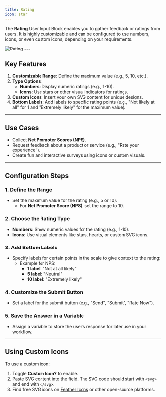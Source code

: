 ```yaml
---
title: Rating
icon: star
---
```


The **Rating** User Input Block enables you to gather feedback or ratings from users. It is highly customizable and can be configured to use numbers, icons, or even custom icons, depending on your requirements.

<Frame style={{ maxWidth: '600px' }}>
  <img src="/help/images/blocks/inputs/rating.png" alt="Rating" />
</Frame>
---

## Key Features
1. **Customizable Range**: Define the maximum value (e.g., 5, 10, etc.).
2. **Type Options**:
   - **Numbers**: Display numeric ratings (e.g., 1-10).
   - **Icons**: Use stars or other visual indicators for ratings.
3. **Custom Icons**: Insert your own SVG content for unique designs.
4. **Bottom Labels**: Add labels to specific rating points (e.g., "Not likely at all" for 1 and "Extremely likely" for the maximum value).

---

## Use Cases
- Collect **Net Promoter Scores (NPS)**.
- Request feedback about a product or service (e.g., "Rate your experience").
- Create fun and interactive surveys using icons or custom visuals.

---

## Configuration Steps

### **1. Define the Range**
- Set the maximum value for the rating (e.g., 5 or 10).
  - For **Net Promoter Score (NPS)**, set the range to 10.

### **2. Choose the Rating Type**
- **Numbers**: Show numeric values for the rating (e.g., 1-10).
- **Icons**: Use visual elements like stars, hearts, or custom SVG icons.

### **3. Add Bottom Labels**
- Specify labels for certain points in the scale to give context to the rating:
  - Example for NPS:
    - **1 label**: "Not at all likely"
    - **5 label**: "Neutral"
    - **10 label**: "Extremely likely"

### **4. Customize the Submit Button**
- Set a label for the submit button (e.g., "Send", "Submit", "Rate Now").

### **5. Save the Answer in a Variable**
- Assign a variable to store the user’s response for later use in your workflow.

---

## Using Custom Icons

To use a custom icon:
1. Toggle **Custom Icon?** to enable.
2. Paste SVG content into the field. The SVG code should start with `<svg>` and end with `</svg>`.
3. Find free SVG icons on [Feather Icons](https://feathericons.com/) or other open-source platforms.
